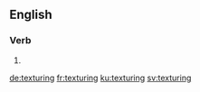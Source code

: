 
==English==

===Verb===
{{head|en|present participle}}

# {{present participle of|texture|lang=en|nocat=1}}

[[de:texturing]]
[[fr:texturing]]
[[ku:texturing]]
[[sv:texturing]]